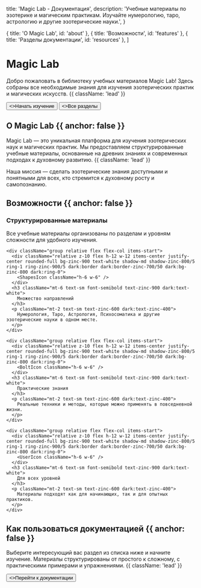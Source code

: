 
  title: 'Magic Lab - Документация',
  description:
    'Учебные материалы по эзотерике и магическим практикам. Изучайте нумерологию, таро, астрологию и другие эзотерические науки.',
}

  { title: 'О Magic Lab', id: 'about' },
  { title: 'Возможности', id: 'features' },
  { title: 'Разделы документации', id: 'resources' },
]

<HeroPattern />

# Magic Lab

Добро пожаловать в библиотеку учебных материалов Magic Lab! Здесь собраны все необходимые знания для изучения эзотерических практик и магических искусств. {{ className: 'lead' }}

<div className="not-prose mt-6 mb-16 flex gap-3">
  <Button href="/docs/arguments" arrow="right">
    <>Начать изучение</>
  </Button>
  <Button href="/docs" variant="outline">
    <>Все разделы</>
  </Button>
</div>

## О Magic Lab {{ anchor: false }}

Magic Lab — это уникальная платформа для изучения эзотерических наук и магических практик. Мы предоставляем структурированные учебные материалы, основанные на древних знаниях и современных подходах к духовному развитию. {{ className: 'lead' }}

Наша миссия — сделать эзотерические знания доступными и понятными для всех, кто стремится к духовному росту и самопознанию.

## Возможности {{ anchor: false }}

<div className="my-16 xl:max-w-none">
  <div className="not-prose mt-4 grid grid-cols-1 gap-8 border-t border-zinc-900/5 pt-10 sm:grid-cols-2 xl:grid-cols-4 dark:border-white/5">
    <div className="group relative flex flex-col items-start">
      <div className="relative z-10 flex h-12 w-12 items-center justify-center rounded-full bg-zinc-900 text-white shadow-md shadow-zinc-800/5 ring-1 ring-zinc-900/5 dark:border dark:border-zinc-700/50 dark:bg-zinc-800 dark:ring-0">
        <BookIcon className="h-6 w-6" />
      </div>
      <h3 className="mt-6 text-sm font-semibold text-zinc-900 dark:text-white">
        Структурированные материалы
      </h3>
      <p className="mt-2 text-sm text-zinc-600 dark:text-zinc-400">
        Все учебные материалы организованы по разделам и уровням сложности для удобного изучения.
      </p>
    </div>

    <div className="group relative flex flex-col items-start">
      <div className="relative z-10 flex h-12 w-12 items-center justify-center rounded-full bg-zinc-900 text-white shadow-md shadow-zinc-800/5 ring-1 ring-zinc-900/5 dark:border dark:border-zinc-700/50 dark:bg-zinc-800 dark:ring-0">
        <ShapesIcon className="h-6 w-6" />
      </div>
      <h3 className="mt-6 text-sm font-semibold text-zinc-900 dark:text-white">
        Множество направлений
      </h3>
      <p className="mt-2 text-sm text-zinc-600 dark:text-zinc-400">
        Нумерология, Таро, Астрология, Психосоматика и другие эзотерические науки в одном месте.
      </p>
    </div>

    <div className="group relative flex flex-col items-start">
      <div className="relative z-10 flex h-12 w-12 items-center justify-center rounded-full bg-zinc-900 text-white shadow-md shadow-zinc-800/5 ring-1 ring-zinc-900/5 dark:border dark:border-zinc-700/50 dark:bg-zinc-800 dark:ring-0">
        <BoltIcon className="h-6 w-6" />
      </div>
      <h3 className="mt-6 text-sm font-semibold text-zinc-900 dark:text-white">
        Практические знания
      </h3>
      <p className="mt-2 text-sm text-zinc-600 dark:text-zinc-400">
        Реальные техники и методы, которые можно применять в повседневной жизни.
      </p>
    </div>

    <div className="group relative flex flex-col items-start">
      <div className="relative z-10 flex h-12 w-12 items-center justify-center rounded-full bg-zinc-900 text-white shadow-md shadow-zinc-800/5 ring-1 ring-zinc-900/5 dark:border dark:border-zinc-700/50 dark:bg-zinc-800 dark:ring-0">
        <UserIcon className="h-6 w-6" />
      </div>
      <h3 className="mt-6 text-sm font-semibold text-zinc-900 dark:text-white">
        Для всех уровней
      </h3>
      <p className="mt-2 text-sm text-zinc-600 dark:text-zinc-400">
        Материалы подходят как для начинающих, так и для опытных практиков.
      </p>
    </div>
  </div>
</div>

## Как пользоваться документацией {{ anchor: false }}

Выберите интересующий вас раздел из списка ниже и начните изучение. Материалы структурированы от простого к сложному, с практическими примерами и упражнениями. {{ className: 'lead' }}

<div className="not-prose">
  <Button href="/docs" variant="text" arrow="right">
    <>Перейти к документации</>
  </Button>
</div>

<Resources />